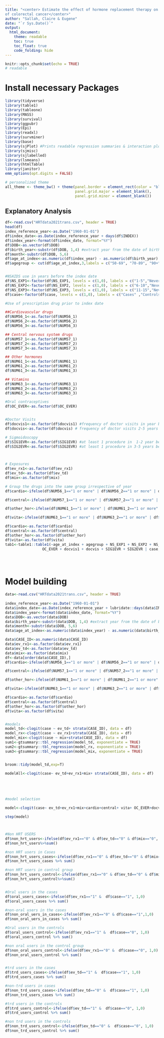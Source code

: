 ---
title: "<center> Estimate the effect of hormone replacement therapy on risk
of colorectal cancer</center>"
author: "Sallah, Claire & Eugene"
date: "`r Sys.Date()`"
output: 
  html_document:
    theme: readable
    toc: true
    toc_float: true
    code_folding: hide
---


```{r setup, include=FALSE}
knitr::opts_chunk$set(echo = TRUE)
# readable
```


# Install necessary Packages 
```{r,  message=FALSE, warning=FALSE, echo=FALSE}
library(tidyverse)
library(table1)
library(tableone)
library(MASS)
library(survival)
library(ggpubr)
library(Epi)
library(readxl)
library(survminer)
library(base)
library(sjPlot) #Prints readable regression summaries & interaction plots
library(sjmisc)
library(sjlabelled)
library(lsmeans)
library(htmlTable)
library(janitor)
emm_options(opt.digits = FALSE)

# personalized theme
all_theme <- theme_bw() + theme(panel.border = element_rect(color = "black", size = 1.2),
                                panel.grid.major = element_blank(),
                                panel.grid.minor = element_blank())


```




## Explanatory Analysis

```{r}

df<-read.csv("HRTdata2021trans.csv", header = TRUE) 
head(df)
index_reference_year<-as.Date("1960-01-01")
df$index_date<-as.Date(index_reference_year + days(df$INDEX)) 
df$index_year<-format(df$index_date, format="%Y")
df$DOB<-as.vector(df$DOB)
df$birth_year<-substr(df$DOB, 1,4) #extract year from the date of birth
df$month<-substr(df$DOB, 5,6)
df$age_at_index<-as.numeric(df$index_year) - as.numeric(df$birth_year) #calculate ages 
df$agegroup <- cut(df$age_at_index,3,labels = c("50-69", "70-89", "90+")) #categorize the ages into different groups 


#NSAIDS use in years before the index date
df$NS_EXP1<-factor(df$NS_EXP1, levels = c(1,0), labels = c("1-5","Never"))
df$NS_EXP2<-factor(df$NS_EXP2, levels = c(1,0), labels = c("6-10","Never"))
df$NS_EXP3<-factor(df$NS_EXP3, levels = c(1,0), labels = c("11-15","Never"))
df$case<-factor(df$case, levels = c(1,0), labels = c("Cases" ,"Controls"))

#Use of prescription drug prior to index date

##Cardiovascular drugs
df$NUM56_1<-as.factor(df$NUM56_1)
df$NUM56_2<-as.factor(df$NUM56_2)
df$NUM56_3<-as.factor(df$NUM56_3)

## Central nervous system drugs 
df$NUM57_1<-as.factor(df$NUM57_1)
df$NUM57_2<-as.factor(df$NUM57_2)
df$NUM57_3<-as.factor(df$NUM57_3)

## Other hormones 
df$NUM61_1<-as.factor(df$NUM61_1)
df$NUM61_2<-as.factor(df$NUM61_2)
df$NUM61_3<-as.factor(df$NUM61_3)

## Vitamins
df$NUM63_1<-as.factor(df$NUM63_1)
df$NUM63_2<-as.factor(df$NUM63_2)
df$NUM63_3<-as.factor(df$NUM63_3)

#Oral contraceptives 
df$OC_EVER<-as.factor(df$OC_EVER)


#Doctor Visits 
df$docvis1<-as.factor(df$docvis1) #frequency of doctor visits in year before index date
df$docvis<-as.factor(df$docvis) # frequency of doctor visits 2-5 years before index date 

# Sigmoidoscopy 
df$SIG1EVR<-as.factor(df$SIG1EVR) #at least 1 procedure in  1-2 year before index 
df$SIG2EVR<-as.factor(df$SIG2EVR) #at least 1 procedure in 3-5 years before index


 
# Exposures 
df$ev_rx1<-as.factor(df$ev_rx1)
df$ev_td<-as.factor(df$ev_td)
df$mix<-as.factor(df$mix)

# Group the drugs into the same group irrespective of year  
df$cardio<-ifelse(df$NUM56_1=="1 or more" | df$NUM56_2=="1 or more" | df$NUM56_3=="1 or more", 1,0)

df$central<-ifelse(df$NUM57_1=="1 or more" | df$NUM57_2=="1 or more" | df$NUM57_3=="1 or more", 1,0)

df$other_hor<-ifelse(df$NUM61_1=="1 or more" | df$NUM61_2=="1 or more" | df$NUM61_3=="1 or more", 1,0)

df$vita<-ifelse(df$NUM63_1=="1 or more" | df$NUM63_2=="1 or more" | df$NUM63_3=="1 or more", 1,0)

df$cardio<-as.factor(df$cardio)
df$central<-as.factor(df$central)
df$other_hor<-as.factor(df$other_hor)
df$vita<-as.factor(df$vita)
tab1<-table1::table1(~age_at_index + agegroup + NS_EXP1 + NS_EXP2 + NS_EXP3 + cardio + central + other_hor + vita +
                 OC_EVER + docvis1 + docvis + SIG1EVR + SIG2EVR | case, data=df,topclass="Rtable1", overall=TRUE)





```




# Model building 


```{r}
data<-read.csv("HRTdata2021trans.csv", header = TRUE) 
 
index_reference_year<-as.Date("1960-01-01")
data$index_date<-as.Date(index_reference_year + lubridate::days(data$INDEX)) 
data$index_year<-format(data$index_date, format="%Y")
data$DOB<-as.vector(data$DOB)
data$birth_year<-substr(data$DOB, 1,4) #extract year from the date of birth
data$month<-substr(data$DOB, 5,6)
data$age_at_index<-as.numeric(data$index_year) - as.numeric(data$birth_year) #calculate ages 

data$CASE_ID<-as.numeric(data$CASE_ID)
data$ev_rx1<-as.factor(data$ev_rx1)
data$ev_td<-as.factor(data$ev_td)
data$mix<-as.factor(data$mix)
df<-data[order(data$CASE_ID),]
df$cardio<-ifelse(df$NUM56_1=="1 or more" | df$NUM56_2=="1 or more" | df$NUM56_3=="1 or more", 1,0)

df$central<-ifelse(df$NUM57_1=="1 or more" | df$NUM57_2=="1 or more" | df$NUM57_3=="1 or more", 1,0)

df$other_hor<-ifelse(df$NUM61_1=="1 or more" | df$NUM61_2=="1 or more" | df$NUM61_3=="1 or more", 1,0)

df$vita<-ifelse(df$NUM63_1=="1 or more" | df$NUM63_2=="1 or more" | df$NUM63_3=="1 or more", 1,0)

df$cardio<-as.factor(df$cardio)
df$central<-as.factor(df$central)
df$other_hor<-as.factor(df$other_hor)
df$vita<-as.factor(df$vita)


#models
model_td<-clogit(case ~ ev_td+ strata(CASE_ID), data = df)
model_rx<-clogit(case ~ ev_rx1+strata(CASE_ID), data = df)
model_mix<-clogit(case ~ mix+strata(CASE_ID), data = df)
sum1<-gtsummary::tbl_regression(model_td, exponentiate = TRUE)
sum2<-gtsummary::tbl_regression(model_rx, exponentiate = TRUE)
sum3<-gtsummary::tbl_regression(model_mix, exponentiate = TRUE)


broom::tidy(model_td,exp=T)

modelAll<-clogit(case~ ev_td+ev_rx1+mix+ strata(CASE_ID), data = df)





#model selection

model<-clogit(case~ ev_td+ev_rx1+mix+cardio+central+ vita+ OC_EVER+docvis+docvis1+ strata(CASE_ID), data = df)

step(model)



#Non HRT USERS 
df$non_hrt_users<-ifelse(df$ev_rx1=="0" & df$ev_td=="0" & df$mix=="0", 1,0)
df$non_hrt_users%>%sum() 

#non HRT users in Cases 
df$non_hrt_users_cases<-ifelse(df$ev_rx1=="0" & df$ev_td=="0" & df$mix=="0" & df$case=="1", 1,0)
df$non_hrt_users_cases %>% sum()

#non HRT users in control group
df$non_hrt_users_control<-ifelse(df$ev_rx1=="0" & df$ev_td=="0" & df$mix=="0" & df$case=="0", 1,0)
df$non_hrt_users_control%>%sum()


#Oral users in the cases 
df$oral_users_cases<-ifelse(df$ev_rx1=="1" &  df$case=="1", 1,0)
df$oral_users_cases %>% sum()

#non-oral users in the cases 
df$non_oral_uers_in_cases<-ifelse(df$ev_rx1=="0" & df$case=="1",1,0)
df$non_oral_uers_in_cases %>% sum()

#Oral users in the controls 
df$oral_users_control<-ifelse(df$ev_rx1=="1" &  df$case=="0", 1,0)
df$oral_users_control %>% sum()

#non oral users in the control group 
df$non_oral_users_control<-ifelse(df$ev_rx1=="0" &  df$case=="0", 1,0)
df$non_oral_users_control %>% sum()


#trd users in the cases 
df$trd_users_cases<-ifelse(df$ev_td=="1" &  df$case=="1", 1,0)
df$trd_users_cases %>% sum()

#non-trd users in cases 
df$non_trd_users_cases<-ifelse(df$ev_td=="0" &  df$case=="1", 1,0)
df$non_trd_users_cases %>% sum()

#trd users in the controls 
df$trd_users_control<-ifelse(df$ev_td=="1" &  df$case=="0", 1,0)
df$trd_users_control %>% sum()

#non trd users in the controls 
df$non_trd_users_control<-ifelse(df$ev_td=="0" &  df$case=="0", 1,0)
df$non_trd_users_control %>% sum()

```

